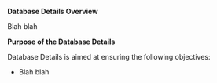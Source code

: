 **Database Details Overview**

Blah blah 

**Purpose of the Database Details**

Database Details is aimed at ensuring the following objectives:

+ Blah blah